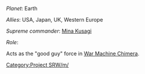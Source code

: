 ''Planet'': Earth

''Allies'': USA, Japan, UK, Western Europe

''Supreme commander'': [[Mina Kusagi]]

''Role'': 

Acts as the "good guy" force in [[War Machine Chimera]].

[[Category:Project SRW/m/]]
